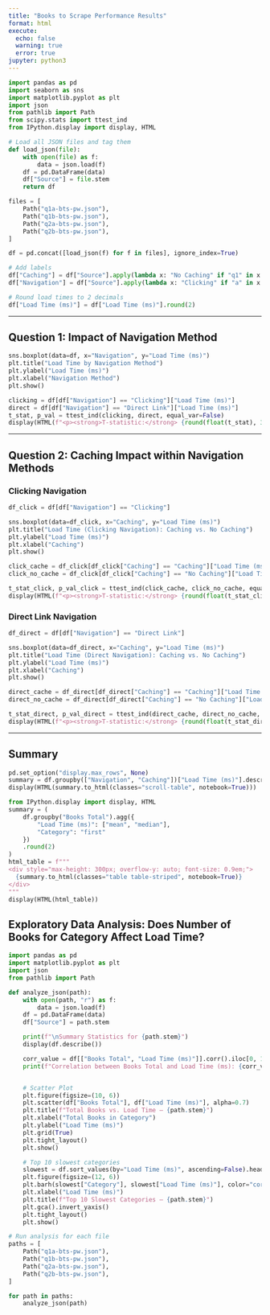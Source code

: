 ```yaml
---
title: "Books to Scrape Performance Results"
format: html
execute:
  echo: false
  warning: true
  error: true
jupyter: python3
---
```


<style>
.scroll-table {
  display: block;
  overflow-x: auto;
  white-space: nowrap;
}
</style>

```python
import pandas as pd
import seaborn as sns
import matplotlib.pyplot as plt
import json
from pathlib import Path
from scipy.stats import ttest_ind
from IPython.display import display, HTML

# Load all JSON files and tag them
def load_json(file):
    with open(file) as f:
        data = json.load(f)
    df = pd.DataFrame(data)
    df["Source"] = file.stem
    return df

files = [
    Path("q1a-bts-pw.json"),
    Path("q1b-bts-pw.json"),
    Path("q2a-bts-pw.json"),
    Path("q2b-bts-pw.json"),
]

df = pd.concat([load_json(f) for f in files], ignore_index=True)

# Add labels
df["Caching"] = df["Source"].apply(lambda x: "No Caching" if "q1" in x else "Caching")
df["Navigation"] = df["Source"].apply(lambda x: "Clicking" if "a" in x else "Direct Link")

# Round load times to 2 decimals
df["Load Time (ms)"] = df["Load Time (ms)"].round(2)
```

---

## Question 1: Impact of Navigation Method

```python
sns.boxplot(data=df, x="Navigation", y="Load Time (ms)")
plt.title("Load Time by Navigation Method")
plt.ylabel("Load Time (ms)")
plt.xlabel("Navigation Method")
plt.show()
```

```python
clicking = df[df["Navigation"] == "Clicking"]["Load Time (ms)"]
direct = df[df["Navigation"] == "Direct Link"]["Load Time (ms)"]
t_stat, p_val = ttest_ind(clicking, direct, equal_var=False)
display(HTML(f"<p><strong>T-statistic:</strong> {round(float(t_stat), 3)}<br><strong>P-value:</strong> {round(float(p_val), 5)}</p>"))
```

---

## Question 2: Caching Impact within Navigation Methods

### Clicking Navigation

```python
df_click = df[df["Navigation"] == "Clicking"]

sns.boxplot(data=df_click, x="Caching", y="Load Time (ms)")
plt.title("Load Time (Clicking Navigation): Caching vs. No Caching")
plt.ylabel("Load Time (ms)")
plt.xlabel("Caching")
plt.show()
```

```python
click_cache = df_click[df_click["Caching"] == "Caching"]["Load Time (ms)"]
click_no_cache = df_click[df_click["Caching"] == "No Caching"]["Load Time (ms)"]

t_stat_click, p_val_click = ttest_ind(click_cache, click_no_cache, equal_var=False)
display(HTML(f"<p><strong>T-statistic:</strong> {round(float(t_stat_click), 3)}<br><strong>P-value:</strong> {round(float(p_val_click), 5)}</p>"))
```

### Direct Link Navigation

```python
df_direct = df[df["Navigation"] == "Direct Link"]

sns.boxplot(data=df_direct, x="Caching", y="Load Time (ms)")
plt.title("Load Time (Direct Navigation): Caching vs. No Caching")
plt.ylabel("Load Time (ms)")
plt.xlabel("Caching")
plt.show()
```

```python
direct_cache = df_direct[df_direct["Caching"] == "Caching"]["Load Time (ms)"]
direct_no_cache = df_direct[df_direct["Caching"] == "No Caching"]["Load Time (ms)"]

t_stat_direct, p_val_direct = ttest_ind(direct_cache, direct_no_cache, equal_var=False)
display(HTML(f"<p><strong>T-statistic:</strong> {round(float(t_stat_direct), 3)}<br><strong>P-value:</strong> {round(float(p_val_direct), 5)}</p>"))
```

---

## Summary

```python
pd.set_option("display.max_rows", None)
summary = df.groupby(["Navigation", "Caching"])["Load Time (ms)"].describe()[["mean", "std", "min", "max", "count"]].round(2)
display(HTML(summary.to_html(classes="scroll-table", notebook=True)))
```

```python
from IPython.display import display, HTML
summary = (
    df.groupby("Books Total").agg({
        "Load Time (ms)": ["mean", "median"],
        "Category": "first"
    })
    .round(2)
)
html_table = f"""
<div style="max-height: 300px; overflow-y: auto; font-size: 0.9em;">
  {summary.to_html(classes="table table-striped", notebook=True)}
</div>
"""
display(HTML(html_table))
```


## Exploratory Data Analysis: Does Number of Books for Category Affect Load Time?

```python
import pandas as pd
import matplotlib.pyplot as plt
import json
from pathlib import Path

def analyze_json(path):
    with open(path, "r") as f:
        data = json.load(f)
    df = pd.DataFrame(data)
    df["Source"] = path.stem

    print(f"\nSummary Statistics for {path.stem}")
    display(df.describe())

    corr_value = df[["Books Total", "Load Time (ms)"]].corr().iloc[0, 1]
    print(f"Correlation between Books Total and Load Time (ms): {corr_value:.2f}")


    # Scatter Plot
    plt.figure(figsize=(10, 6))
    plt.scatter(df["Books Total"], df["Load Time (ms)"], alpha=0.7)
    plt.title(f"Total Books vs. Load Time — {path.stem}")
    plt.xlabel("Total Books in Category")
    plt.ylabel("Load Time (ms)")
    plt.grid(True)
    plt.tight_layout()
    plt.show()

    # Top 10 slowest categories
    slowest = df.sort_values(by="Load Time (ms)", ascending=False).head(10)
    plt.figure(figsize=(12, 6))
    plt.barh(slowest["Category"], slowest["Load Time (ms)"], color="coral")
    plt.xlabel("Load Time (ms)")
    plt.title(f"Top 10 Slowest Categories — {path.stem}")
    plt.gca().invert_yaxis()
    plt.tight_layout()
    plt.show()

# Run analysis for each file
paths = [
    Path("q1a-bts-pw.json"),
    Path("q1b-bts-pw.json"),
    Path("q2a-bts-pw.json"),
    Path("q2b-bts-pw.json"),
]

for path in paths:
    analyze_json(path)
```
